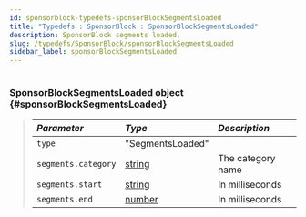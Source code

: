 ```yaml
---
id: sponsorblock-typedefs-sponsorBlockSegmentsLoaded
title: "Typedefs : SponsorBlock : SponsorBlockSegmentsLoaded"
description: SponsorBlock segments loaded.
slug: /typedefs/SponsorBlock/sponsorBlockSegmentsLoaded
sidebar_label: sponsorBlockSegmentsLoaded
---
```



#

### SponsorBlockSegmentsLoaded <span className="info badge">object</span> {#sponsorBlockSegmentsLoaded}

> | <i className="fa-solid fa-hashtag"/> Parameter | <i className="fa-solid fa-font"/> Type                                                            | <i className="fa-solid fa-list"/> Description |
> | :--------------------------------------------- | :------------------------------------------------------------------------------------------------ | :-------------------------------------------- |
> | `type`                                         | "SegmentsLoaded"                                                                                  |                                               |
> | `segments.category`                            | [string](https://developer.mozilla.org/en-US/docs/Web/JavaScript/Reference/Global_Objects/String) | The category name                             |
> | `segments.start`                               | [string](https://developer.mozilla.org/en-US/docs/Web/JavaScript/Reference/Global_Objects/String) | In milliseconds                               |
> | `segments.end`                                 | [number](https://developer.mozilla.org/en-US/docs/Web/JavaScript/Reference/Global_Objects/Number) | In milliseconds                               |